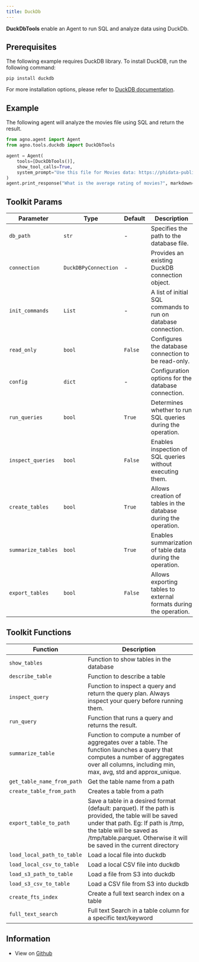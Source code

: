 ```yaml
---
title: DuckDb
---
```


**DuckDbTools** enable an Agent to run SQL and analyze data using DuckDb.

## Prerequisites

The following example requires DuckDB library. To install DuckDB, run the following command:

```shell
pip install duckdb
```

For more installation options, please refer to [DuckDB documentation](https://duckdb.org/docs/installation).

## Example

The following agent will analyze the movies file using SQL and return the result.

```python cookbook/tools/duckdb_tools.py
from agno.agent import Agent
from agno.tools.duckdb import DuckDbTools

agent = Agent(
    tools=[DuckDbTools()],
    show_tool_calls=True,
    system_prompt="Use this file for Movies data: https://phidata-public.s3.amazonaws.com/demo_data/IMDB-Movie-Data.csv",
)
agent.print_response("What is the average rating of movies?", markdown=True, stream=False)
```

## Toolkit Params

| Parameter | Type | Default | Description |
|-----------|------|---------|-------------|
| `db_path` | `str` | - | Specifies the path to the database file. |
| `connection` | `DuckDBPyConnection` | - | Provides an existing DuckDB connection object. |
| `init_commands` | `List` | - | A list of initial SQL commands to run on database connection. |
| `read_only` | `bool` | `False` | Configures the database connection to be read-only. |
| `config` | `dict` | - | Configuration options for the database connection. |
| `run_queries` | `bool` | `True` | Determines whether to run SQL queries during the operation. |
| `inspect_queries` | `bool` | `False` | Enables inspection of SQL queries without executing them. |
| `create_tables` | `bool` | `True` | Allows creation of tables in the database during the operation. |
| `summarize_tables` | `bool` | `True` | Enables summarization of table data during the operation. |
| `export_tables` | `bool` | `False` | Allows exporting tables to external formats during the operation. |

## Toolkit Functions

| Function | Description |
|----------|-------------|
| `show_tables` | Function to show tables in the database |
| `describe_table` | Function to describe a table |
| `inspect_query` | Function to inspect a query and return the query plan. Always inspect your query before running them. |
| `run_query` | Function that runs a query and returns the result. |
| `summarize_table` | Function to compute a number of aggregates over a table. The function launches a query that computes a number of aggregates over all columns, including min, max, avg, std and approx_unique. |
| `get_table_name_from_path` | Get the table name from a path |
| `create_table_from_path` | Creates a table from a path |
| `export_table_to_path` | Save a table in a desired format (default: parquet). If the path is provided, the table will be saved under that path. Eg: If path is /tmp, the table will be saved as /tmp/table.parquet. Otherwise it will be saved in the current directory |
| `load_local_path_to_table` | Load a local file into duckdb |
| `load_local_csv_to_table` | Load a local CSV file into duckdb |
| `load_s3_path_to_table` | Load a file from S3 into duckdb |
| `load_s3_csv_to_table` | Load a CSV file from S3 into duckdb |
| `create_fts_index` | Create a full text search index on a table |
| `full_text_search` | Full text Search in a table column for a specific text/keyword |

## Information

- View on [Github](https://github.com/phidatahq/agno/blob/main/phi/tools/duckdb.py)
